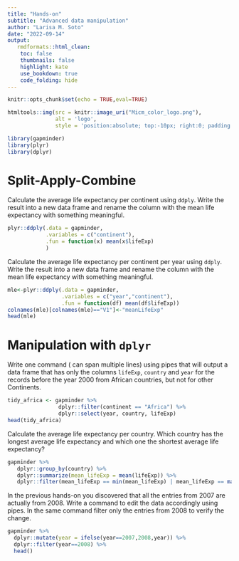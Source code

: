 ```yaml
---
title: "Hands-on"
subtitle: "Advanced data manipulation"
author: "Larisa M. Soto"
date: "2022-09-14"
output:
   rmdformats::html_clean:
    toc: false
    thumbnails: false
    highlight: kate
    use_bookdown: true
    code_folding: hide
---
```


```r
knitr::opts_chunk$set(echo = TRUE,eval=TRUE)
```

```r
htmltools::img(src = knitr::image_uri("Micm_color_logo.png"), 
               alt = 'logo', 
               style = 'position:absolute; top:-10px; right:0; padding:10px; max-width:50%;')
```

```r
library(gapminder)
library(plyr)
library(dplyr)
```


# Split-Apply-Combine

Calculate the average life expectancy per continent using `ddply`. Write the result into a new data frame and rename the column with the mean life expectancy with something meaningful. 

```r
plyr::ddply(.data = gapminder,
            .variables = c("continent"),
            .fun = function(x) mean(x$lifeExp)
            )
```
Calculate the average life expectancy per continent per year  using `ddply`. Write the result into a new data frame and rename the column with the mean life expectancy with something meaningful. 

```r
mle<-plyr::ddply(.data = gapminder,
                 .variables = c("year","continent"),
                 .fun = function(df) mean(df$lifeExp))
colnames(mle)[colnames(mle)=="V1"]<-"meanLifeExp"
head(mle)
```

# Manipulation with `dplyr`

Write one command ( can span multiple lines) using pipes that will output a data frame that has only the columns `lifeExp`, `country` and `year` for the records before the year 2000 from African countries, but not for other Continents.

```r
tidy_africa <- gapminder %>%
                dplyr::filter(continent == "Africa") %>%
                dplyr::select(year, country, lifeExp)
head(tidy_africa)
```

Calculate the average life expectancy per country. Which country has the longest average life expectancy and which one the shortest average life expectancy?

```r
gapminder %>%
   dplyr::group_by(country) %>%
   dplyr::summarize(mean_lifeExp = mean(lifeExp)) %>%
   dplyr::filter(mean_lifeExp == min(mean_lifeExp) | mean_lifeExp == max(mean_lifeExp))
```

In the previous hands-on you discovered that all the entries from 2007 are actually from 2008. Write a command to edit the data accordingly using pipes. In the same command filter only the entries from 2008 to verify the change.

```r
gapminder %>%
  dplyr::mutate(year = ifelse(year==2007,2008,year)) %>%
  dplyr::filter(year==2008) %>%
  head()
```

